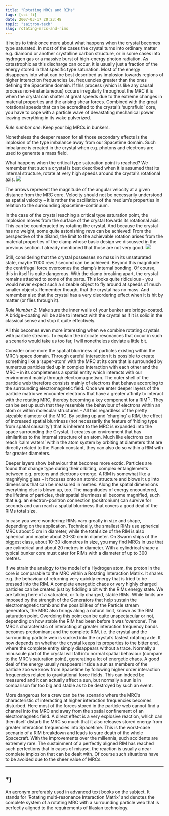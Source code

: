 ```yaml
---
title: "Rotating MRCs and RIMs"
tags: [sci-fi]
date: 2007-03-17 20:23:48
topic: "saitron-tech"
slug: rotating-mrcs-and-rims
---
```


<TopicToc topicId="saitron-tech" header="Tech of the Ii: Multi-resonance Crystals" />

It helps to think once more about what happens when the crystal becomes type saturated. In most of the cases the crystal turns into ordinary matter e.g. diamond or another crystalline carbon structure, or in some cases into hydrogen gas or a massive burst of high-energy photon radiation. As catastrophic as this discharge can occur, it is usually just a fraction of the energy stored in that specific type saturation. Most of the energy disappears into what can be best described as implosion towards regions of higher interaction frequencies i.e. frequencies greater than the ones defining the Spacetime domain. If this process (which is like any causal process non-instantaneous) occurs irregularly throughout the MRC it is when the crystal can shatter at great speeds due to the extreme changes in material properties and the arising shear forces. Combined with the great rotational speeds that can be accredited to the crystal’s ‘suprafluid’ core, you have to cope with a particle wave of devastating mechanical power leaving everything in its wake pulverized.

_Rule number one_: Keep your big MRCs in bunkers.

Nonetheless the deeper reason for all those secondary effects is the implosion of the type imbalance away from our Spacetime domain. Such imbalance is created in the crystal when e.g. photons and electrons are used to generate a mass field.

What happens when the critical type saturation point is reached? We remember that such a crystal is best described when it is assumed that its internal structure, rotate at very high speeds around the crystal’s rotational axis.
  ![](/assets/saitech1-fig8.gif) 

 The arrows represent the magnitude of the angular velocity at a given distance from the MRC core. Velocity should not be necessarily understood as spatial velocity – it is rather the oscillation of the medium’s properties in relation to the surrounding Spacetime-continuum. 

In the case of the crystal reaching a critical type saturation point, the implosion moves from the surface of the crystal towards its rotational axis. This can be counteracted by rotating the crystal. And because the crystal has no weight, some quite astonishing revs can be achieved! From the perspective of the 4Band, the limit to the achievable rotation arises from the material properties of the clamp whose basic design we discussed in the previous section. I already mentioned that those are not very good.
  ![](/assets/saitech1-fig9.gif)  

Still, considering that the crystal possesses no mass in its unsaturated state, maybe 1’000 revs / second can be achieved. Beyond this magnitude the centrifugal force overcomes the clamp’s internal bonding. Of course, this in itself is quite dangerous. With the clamp breaking apart, the crystal remains attached to some of the parts. This looks quite ridiculous - you would never expect such a sizeable object to fly around at speeds of much smaller objects. Remember though, that the crystal has no mass. And remember also that the crystal has a very disordering effect when it is hit by matter (or flies through it).

_Rule Number 2_: Make sure the inner walls of your bunker are bridge-coated. A bridge-coating will be able to interact with the crystal as if it is solid in the classical sense and stop it quite effectively.

All this becomes even more interesting when we combine rotating crystals with particle streams. To explain the intricate resonances that occur in such a scenario would take us too far, I will nonetheless deviate a little bit. 

Consider once more the spatial blurriness of particles existing within the MRC’s space domain. Through careful interaction it is possible to create something like a ‘super-atom’ with the MRC at its core that is surrounded by numerous particles tied up in complex interaction with each other and the MRC – in its completeness a spatial entity which interacts with our environment mainly through electromagnetism. The outer shell of the particle web therefore consists mainly of electrons that behave according to the surrounding electromagnetic field. Once we enter deeper layers of the particle matrix we encounter electrons that have a greater affinity to interact with the rotating MRC, thereby becoming a key component for a RIM<sup>*)</sup>. They can be set up such that they resemble the behaviour of electrons within an atom or within molecular structures – All this regardless of the pretty sizeable diameter of the MRC. By setting up and ‘charging’ a RIM, the effect of increased spatial blurriness (not necessarily the feature of ‘hiding type from spatial causality’) that is inherent to the MRC is expanded into the space surrounding the Crystal. It creates an environment that has similarities to the internal structure of an atom. Much like electrons can reach ‘calm waters’ within the atom system by orbiting at diameters that are directly related to the Planck constant, they can also do so within a RIM with far greater diameters. 

Deeper layers show behaviour that becomes more exotic. Particles are found that change type during their orbiting, complex entanglements between e.g. protons and electrons emerge. A RIM is somewhat like a magnifying glass – It focuses onto an atomic structure and blows it up into dimensions that can be measured in metres. Along the spatial dimensions everything else is blown up, too. The magnitudes of energy encountered, the lifetime of particles, their spatial blurriness all become magnified, such that e.g. an electron-positron connection (positronium) can survive for seconds and can reach a spatial blurriness that covers a good deal of the RIMs total size. 

In case you were wondering: RIMs vary greatly in size and shape, depending on the application. Technically, the smallest RIMs use spherical MRCs about 5 cm in diameter, while the total size of the RIM is also spherical and maybe about 20-30 cm in diameter. On Swarm ships of the biggest class, about 10-30 kilometres in size, you may find MRCs in use that are cylindrical and about 20 metres in diameter. With a cylindrical shape a typical bunker core must cater for RIMs with a diameter of up to 300 metres.

If we strain the analogy to the model of a Hydrogen atom, the proton in the core is comparable to the MRC within a Rotating Interaction Matrix. It shares e.g. the behaviour of returning very quickly energy that is tried to be pressed into the RIM. A complete energetic chaos or very highly charged particles can be created just by fiddling a bit with the RIMs energy state. We are talking here of a saturated, or fully charged, stable RIMs. While limits are imposed by the strength of the Generators that help sustain the electromagnetic tomb and the possibilities of the Particle stream generators, the MRC also brings along a natural limit, known as the RIM saturation point. Overdoing this point can be quite unspectacular or not, depending on how stable the RIM had been before it was ‘overdone’. The MRC’s characteristic of interacting at greater interaction frequency bands becomes predominant and the complete RIM, i.e. the crystal and the surrounding particle web is sucked into the crystal’s fastest rotating axle. It now depends on whether the crystal keeps its properties to the bitter end, where the complete entity simply disappears without a trace. Normally a minuscule part of the crystal will fall into normal spatial behaviour (compare to the MRC’s saturation point), generating a lot of energetic chaos. A good deal of the energy usually reappears inside a sun as members of the particle zoo we know from Spacetime by following higher order interaction frequencies related to gravitational force fields. This can indeed be measured and it can actually affect a sun, but normally a sun is in comparison far too big and stable as to be destroyed by such an event.

 More dangerous for a crew can be the scenario where the MRC’s characteristic of interacting at higher interaction frequencies becomes disturbed. Here most of the forces stored in the particle web cannot find a channel into the MRC and away from the spatial confinement of an electromagnetic field. A direct effect is a very explosive reaction, which can then itself disturb the MRC so much that it also releases stored energy from greater interaction frequencies into Spacetime. This is the worst-case scenario of a RIM breakdown and leads to sure death of the whole Spacecraft.  With the improvements over the millennia, such accidents are extremely rare. The sustainment of a perfectly aligned RIM has reached such perfections that in cases of misuse, the reaction is usually a near complete implosion that can be dealt with. Of course such situations have to be avoided due to the sheer value of MRCs.

* * *

## *)

An acronym preferably used in advanced text books on the subject. It stands for ‘Rotating multi-resonance Interaction Matrix’ and denotes the complete system of a rotating MRC with a surrounding particle web that is perfectly aligned to the requirements of Iilasian technology.